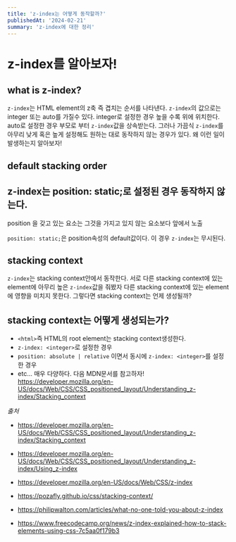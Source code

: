 ```yaml
---
title: 'z-index는 어떻게 동작할까?'
publishedAt: '2024-02-21'
summary: 'z-index에 대한 정리'
---
```



# z-index를 알아보자!

## what is z-index?
`z-index`는 HTML element의 z축 즉 겹치는 순서를 나타낸다.
`z-index`의 값으로는 integer 또는 auto를 가질수 있다.
integer로 설정한 경우 높을 수록 위에 위치한다.
auto로 설정한 경우 부모로 부터 `z-index`값을 상속받는다.
그러나 가끔식 `z-index`를 아무리 낮게 혹은 높게 설정해도 원하는 대로 동작하지 않는 경우가 있다.
왜 이런 일이 발생하는지 알아보자!

## default stacking order


## z-index는 position: static;로 설정된 경우 동작하지 않는다.
position 을 갖고 있는 요소는 그것을 가지고 있지 않는 요소보다 앞에서 노출

`position: static;`은 position속성의 default값이다.
이 경우 `z-index`는 무시된다.

## stacking context
`z-index`는 stacking context안에서 동작한다.
서로 다른 stacking context에 있는 element에 아무리 높은 `z-index`값을 줘봤자 다른 stacking context에 있는 element에 영향을 미치지 못한다.
그렇다면 stacking context는 언제 생성될까?


## stacking context는 어떻게 생성되는가?
* `<html>`즉 HTML의 root element는 stacking context생성한다.
* `z-index: <integer>`로 설정한 경우
* `position: absolute | relative` 이면서 동시에 `z-index: <integer>`를 설정한 경우
* etc... 매우 다양하다. 다음 MDN문서를 참고하자! https://developer.mozilla.org/en-US/docs/Web/CSS/CSS_positioned_layout/Understanding_z-index/Stacking_context



_출처_
- https://developer.mozilla.org/en-US/docs/Web/CSS/CSS_positioned_layout/Understanding_z-index/Stacking_context 
- https://developer.mozilla.org/en-US/docs/Web/CSS/CSS_positioned_layout/Understanding_z-index/Using_z-index
- https://developer.mozilla.org/en-US/docs/Web/CSS/z-index
- https://pozafly.github.io/css/stacking-context/

- https://philipwalton.com/articles/what-no-one-told-you-about-z-index

- https://www.freecodecamp.org/news/z-index-explained-how-to-stack-elements-using-css-7c5aa0f179b3